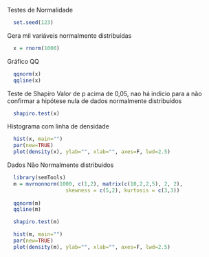 
Testes de Normalidade

```r
  set.seed(123)
```

Gera mil variáveis normalmente distribuídas

```r
  x = rnorm(1000)
```

Gráfico QQ

```r
  qqnorm(x)
  qqline(x)
```

Teste de Shapiro
Valor de p acima de 0,05, nao há indicio para a não confirmar a hipótese nula de dados normalmente distribuidos

```r
  shapiro.test(x)
```

Histograma com linha de densidade

```r
  hist(x, main="")
  par(new=TRUE)
  plot(density(x), ylab="", xlab="", axes=F, lwd=2.5)
```

Dados Não Normalmente  distribuidos

```r
  library(semTools)
  m = mvrnonnorm(1000, c(1,2), matrix(c(10,2,2,5), 2, 2), 
                   skewness = c(5,2), kurtosis = c(3,3))
  
  qqnorm(m)
  qqline(m)
```

```r
  shapiro.test(m)
```

```r
  hist(m, main="")
  par(new=TRUE)
  plot(density(m), ylab="", xlab="", axes=F, lwd=2.5)
```



